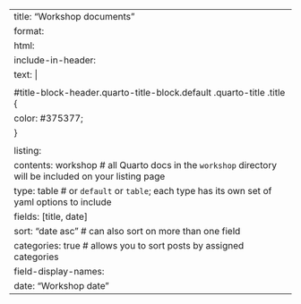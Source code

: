---
title: "Workshop documents"
format: 
   html:
     include-in-header: 
        text: |
          <style>
          #title-block-header.quarto-title-block.default .quarto-title .title {
          color: #375377;
          }
          </style>
listing: 
  contents: workshop # all Quarto docs in the `workshop` directory will be included on your listing page
  type: table # or `default` or `table`; each type has its own set of yaml options to include
  fields: [title, date]
  sort: "date asc" # can also sort on more than one field
  categories: true # allows you to sort posts by assigned categories 
  field-display-names: 
    date: "Workshop date"
---